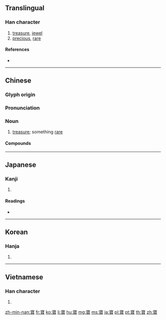 {{character info/new}}
{{also|宝|寳}}
==Translingual==

===Han character===
{{Han char|rn=40|rad=宀|as=17|sn=20|four=30806|canj=JMUC|ids=⿱宀⿱珤貝}}

# [[treasure]], [[jewel]]
# [[precious]], [[rare]]

====References====
* {{Han ref|kx=0293.120|dkj=07376|dj=0579.320|hdz=20958.030|uh=5BF6|ud=23542|bh=C45F|bd=50271}}

----
==Chinese==
{{zh-forms|s=宝|alt=寳}}

===Glyph origin===
{{Han etym}}

===Pronunciation===
{{zh-pron
|m=bǎo
|c=bou2
|h=pfs=pó
|md=
|mn=pó
|w=
|mc=y
|oc=y
|cat=n
}}

===Noun===
{{zh-noun}}

# [[treasure]]; something [[rare]]

====Compounds====
{{der3|title=Compounds
| {{zh-l|寶寶}}
| {{zh-l|國寶}}
| {{zh-l|撚寶}}
| {{zh-l|寶劍}}
| {{zh-l|寶貴}}
| {{zh-l|寶貝}}
| {{zh-l|寶惜}}
| {{zh-l|展寶}}
| {{zh-l|珍寶}}
| {{zh-l|財寶}}
| {{zh-l|珠寶}}
| {{zh-l|寶寶裝}}
| {{zh-l|寶寶盤}}
| {{zh-l|寶貝疙瘩}}
| {{zh-l|寶刹}}
| {{zh-l|寶刀}}
| {{zh-l|寶刀不老}}
| {{zh-l|寶地}}
| {{zh-l|寶典}}
| {{zh-l|寶蓋兒}}
| {{zh-l|寶號}}
| {{zh-l|寶貨}}
| {{zh-l|寶局}}
| {{zh-l|寶眷}}
| {{zh-l|寶庫}}
| {{zh-l|寶藍}}
| {{zh-l|寶瓶座}}
| {{zh-l|寶山}}
| {{zh-l|寶石}}
| {{zh-l|寶書}}
| {{zh-l|寶塔}}
| {{zh-l|寶物}}
| {{zh-l|寶藏}}
| {{zh-l|寶中之寶}}
| {{zh-l|寶重}}
| {{zh-l|寶座}}
| {{zh-l|阿寶}}
| {{zh-l|元寶}}
| {{zh-l|金寶}}
}}

----

==Japanese==

===Kanji===
{{ja-kanji|grade=|rs=宀17|style=ky|shin=宝}}

# {{defn|lang=ja|sort=宀17}}

====Readings====
* {{ja-readings|kanyoon=[[ほ]] (ho)|goon=[[ほう]] (hō)|kanon=[[ほう]] (hō)|kun=[[たから]] (takara)}}

----

==Korean==

===Hanja===
{{ko-hanja|hangeul=보|rv=bo|mr=po}}

# {{defn|lang=ko|sort=宀17}}

----

==Vietnamese==

===Han character===
{{vi-hantu|[[bảo]], [[báu]], [[bửu]]|rs=宀17}}

# {{defn|lang=vi|sort=宀17}}

[[zh-min-nan:寶]]
[[fr:寶]]
[[ko:寶]]
[[li:寶]]
[[hu:寶]]
[[mg:寶]]
[[ms:寶]]
[[ja:寶]]
[[pl:寶]]
[[pt:寶]]
[[th:寶]]
[[zh:寶]]